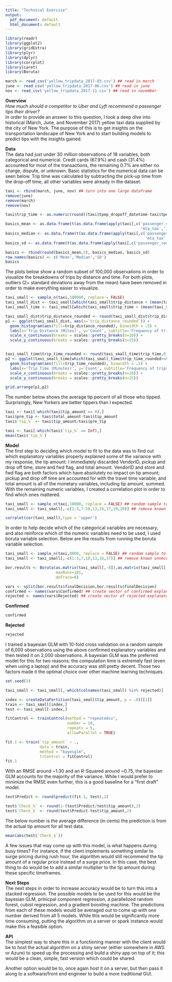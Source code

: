 ---
title: "Technical Exercise"
output:
  pdf_document: default
  html_document: default
---

```{r include=FALSE}
library(readr)
library(ggplot2)
library(gridExtra)
library(plyr)
library(dplyr)
library(corrplot)
library(caret)
library(Boruta)

march <- read_csv('yellow_tripdata_2017-03.csv') ## read in march
june <- read_csv('yellow_tripdata_2017-06.csv') ## read in june
nov <- read_csv('yellow_tripdata_2017-11.csv') ## read in november
```
**Overview**  
*How much should a competitor to Uber and Lyft recommend a passenger tips their driver?*  
In order to provide an answer to this question, I took a deep dive into historical (March, June, and November 2017) yellow taxi data supplied by the city of New York. The purpose of this is to get insights on the transportation landscape of New York and to start building models to predict tips with the insights gained.  
  
**Data**  
The data had just under 30 million observations of 18 variables, both categorical and numerical. Credit cards (67.9%) and cash (31.4%) accounted for most of the transactions, the remaining 0.7% are either no charge, dispute, or unknown. Basic statistics for the numerical data can be seen below. Trip time was calculated by subtracting the pick-up time from the drop-off time, all other variables were already in the dataset.


```{r echo=FALSE, warning=FALSE}
taxi <- rbind(march, june, nov) ## turn into one large dataframe
remove(june)
remove(march)
remove(nov)

taxi$trip_time <- as.numeric(round((taxi$tpep_dropoff_datetime-taxi$tpep_pickup_datetime)/60,2)) ## calculate trip time in minutes

basics_mean <- as.data.frame(t(as.data.frame(apply(taxi[,c('passenger_count','trip_distance','trip_time','fare_amount','tolls_amount',
                                                           'mta_tax','improvement_surcharge','tip_amount', 'total_amount')],2,mean))))
basics_median <- as.data.frame(t(as.data.frame(apply(taxi[,c('passenger_count','trip_distance','trip_time','fare_amount','tolls_amount',
                                                             'mta_tax','improvement_surcharge','tip_amount', 'total_amount')],2,median))))
basics_sd <- as.data.frame(t(as.data.frame(apply(taxi[,c('passenger_count','trip_distance','trip_time','fare_amount','tolls_amount','mta_tax','improvement_surcharge','tip_amount', 'total_amount')],2,sd))))

basics <- rbind(round(basics_mean,3), basics_median, basics_sd)
row.names(basics) <- c('Mean','Median','SD')
basics
```
  
The plots below show a random subset of 100,000 observations in order to visualize the breakdowns of trips by distance and time. For both plots, outliers (2+ standard deviations away from the mean) have been removed in order to make everything easier to visualize.  
```{r echo=FALSE, warning=FALSE}
taxi_small <- sample_n(taxi,100000, replace = FALSE)
taxi_small_dist <- taxi_small[which(taxi_small$trip_distance < (mean(taxi_small$trip_distance) + (2*sd(taxi_small$trip_distance)))),]
taxi_small_time <- taxi_small[which(taxi_small$trip_time < (mean(taxi_small$trip_time) + (2*sd(taxi_small$trip_time)))),]

taxi_small_dist$trip_distance_rounded <- round(taxi_small_dist$trip_distance,0)
p1 <- ggplot(taxi_small_dist, aes(x=`trip_distance_rounded`)) +
  geom_histogram(aes(fill=trip_distance_rounded), binwidth = .5) +
  labs(x='Trip Distance (Miles)', y='Count', subtitle='Frequency of trips by distance') +
  scale_x_continuous(breaks = scales::pretty_breaks(n=10)) +
  scale_y_continuous(breaks = scales::pretty_breaks(n=15))


taxi_small_time$trip_time_rounded <- round(taxi_small_time$trip_time,0)
p2 <- ggplot(taxi_small_time[which(taxi_small_time$trip_time_rounded>=0),],aes(x=`trip_time_rounded`)) +
  geom_histogram(aes(fill=trip_time_rounded), binwidth = .5) +
  labs(x='Trip Time (Minutes)', y='Count', subtitle='Frequency of trips by time') +
  scale_x_continuous(breaks = scales::pretty_breaks(n=10)) +
  scale_y_continuous(breaks = scales::pretty_breaks(n=15))

grid.arrange(p1,p2)
```
The number below shows the average tip percent of all those who tipped. Surprisingly, New Yorkers are better tippers than I expected.
```{r echo=FALSE}
taxi <- taxi[-which(taxi$tip_amount == 0),]
taxi$pre_tip <- taxi$total_amount-taxi$tip_amount
taxi$`tip_%` <- taxi$tip_amount/taxi$pre_tip

taxi <- taxi[-which(taxi$`tip_%` == Inf),]
mean(taxi$`tip_%`)
```
**Model**  
The first step to deciding which model to fit to the data was to find out which explanatory variables properly explained some of the variance with my response, the tip amount. I immediately discarded VendorID, pickup and drop off time, store and fwd flag, and total amount. VendorID and store and fwd flag are both factors which have absolutely no impact on tip amount; pickup and drop off time are accounted for with the travel time variable; and total amount is all of the monetary variables, including tip amount, summed. With the remaining numeric variables, I created a correlation plot in order to find which ones mattered.
```{r echo=FALSE,warning=FALSE}
taxi_small <- sample_n(taxi,10000, replace = FALSE) ## random sample to test on
taxi_small <- taxi_small[,-c(1:3,7:10,13,16,17,19,20)] ## remove known unnecessary variables

corrplot(cor(taxi_small),type = 'upper')
```
In order to help decide which of the categorical variables are necessary, and also reinforce which of the numeric variables need to be used, I used boruta variable selection. Below are the results from running the boruta variable selection.
```{r echo=FALSE}
taxi_small <- sample_n(taxi,8000, replace = FALSE) ## random sample to test on
taxi_small <- taxi_small[,-c(1:3,7,10,13,16,17)] ## remove known unnecessary variables

bor.results <- Boruta(as.matrix(taxi_small[,-8]),as.matrix(taxi_small[,8]), ## run boruta
                      maxRuns=101,
                      doTrace=0)

vars <- split(bor.results$finalDecision,bor.results$finalDecision) 
confirmed <- names(vars$Confirmed) ## create vector of confirmed explanatory variables
rejected <- names(vars$Rejected) ## create vector of rejected explanatory variables
```
**Confirmed**
```{r echo=FALSE}
confirmed
```
**Rejected**
```{r echo=FALSE}
rejected
```

I trained a bayesian GLM with 10-fold cross validation on a random sample of 6,000 observations using the above confirmed explanatory variables and then tested it on 2,000 observations. A bayesian GLM was the preferred model for this for two reasons: the computation time is extremely fast (even when using a laptop) and the accuracy was still pretty decent. Those two factors made it the optimal choice over other machine learning techniques.
```{r echo=FALSE}
set.seed(3)

taxi_small <- taxi_small[,-which(colnames(taxi_small) %in% rejected)]

index <- createDataPartition(taxi_small$tip_amount, p = .8)[[1]]
train <- taxi_small[index,]
test <- taxi_small[-index,]

fitControl <- trainControl(method = "repeatedcv",
                           number = 10,
                           repeats = 5,
                           allowParallel = TRUE)

fit.1 <- train(`tip_amount` ~ .,
               data = train,
               method = "bayesglm",
               trControl = fitControl)
fit.1
```
With an RMSE around ~1.30 and an R-Squared around ~0.75, the bayesian GLM accounts for the majority of the variance. While I would prefer to minimize the RMSE even further, this is a good baseline for a "first draft" model.
```{r echo=FALSE}
test$Predict <- round(predict(fit.1, test),2)

test$`Check_%` <- round(1-(test$Predict/test$tip_amount),2)
test$`Check_$` <- round(test$Predict-test$tip_amount,2)
```
The below number is the average difference (in cents) the prediction is from the actual tip amount for all test data.
```{r echo=FALSE}
mean(abs(test$`Check_$`))
```
A few issues that may come up with this model, is what happens during busy times? For instance, if the client implements something similar to surge pricing during rush hour, the algorithm would still recommend the tip amount of a regular price instead of a surge price. In this case, the best thing to do would be to add a similar multiplier to the tip amount during these specific timeframes.  
  
**Next Steps**  
The next steps in order to increase accuracy would be to turn this into a stacked regression. The possible models to be used for this would be the bayesian GLM, prinicpal component regression, a parallelized random forest, cubist regression, and a gradient boosting machine. The predictions from each of these models would be averaged out to come up with one number derived from all 5 models. While this would be significantly more time consuming, putting the algorithm on a server or spark instance would make this a feasible option.  
  
**API**  
The simplest way to share this in a functioning manner with the client would be to host the actual algorithm on a shiny server (either somewhere in AWS or Azure) to speed up the processing and build a shiny app on top of it; this would be a clean, simple, fast version which could be shared.  
  
Another option would be to, once again host it on a server, but then pass it along to a software/front end engineer to build a more traditional GUI.






